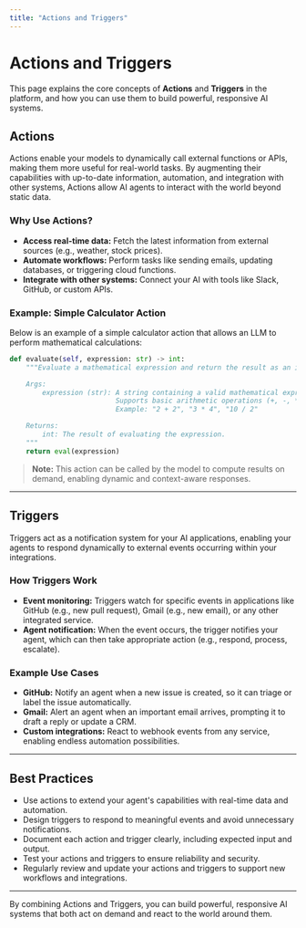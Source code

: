 ```yaml
---
title: "Actions and Triggers"
---
```


# Actions and Triggers

This page explains the core concepts of **Actions** and **Triggers** in the platform, and how you can use them to build powerful, responsive AI systems.

## Actions

Actions enable your models to dynamically call external functions or APIs, making them more useful for real-world tasks. By augmenting their capabilities with up-to-date information, automation, and integration with other systems, Actions allow AI agents to interact with the world beyond static data.

### Why Use Actions?

- **Access real-time data:** Fetch the latest information from external sources (e.g., weather, stock prices).
- **Automate workflows:** Perform tasks like sending emails, updating databases, or triggering cloud functions.
- **Integrate with other systems:** Connect your AI with tools like Slack, GitHub, or custom APIs.

### Example: Simple Calculator Action

Below is an example of a simple calculator action that allows an LLM to perform mathematical calculations:

```python
def evaluate(self, expression: str) -> int:
    """Evaluate a mathematical expression and return the result as an integer.

    Args:
        expression (str): A string containing a valid mathematical expression.
                          Supports basic arithmetic operations (+, -, *, /, **).
                          Example: "2 + 2", "3 * 4", "10 / 2"

    Returns:
        int: The result of evaluating the expression.
    """
    return eval(expression)
```

> **Note:** This action can be called by the model to compute results on demand, enabling dynamic and context-aware responses.

---

## Triggers

Triggers act as a notification system for your AI applications, enabling your agents to respond dynamically to external events occurring within your integrations.

### How Triggers Work

- **Event monitoring:** Triggers watch for specific events in applications like GitHub (e.g., new pull request), Gmail (e.g., new email), or any other integrated service.
- **Agent notification:** When the event occurs, the trigger notifies your agent, which can then take appropriate action (e.g., respond, process, escalate).

### Example Use Cases

- **GitHub:** Notify an agent when a new issue is created, so it can triage or label the issue automatically.
- **Gmail:** Alert an agent when an important email arrives, prompting it to draft a reply or update a CRM.
- **Custom integrations:** React to webhook events from any service, enabling endless automation possibilities.

---

## Best Practices

- Use actions to extend your agent's capabilities with real-time data and automation.
- Design triggers to respond to meaningful events and avoid unnecessary notifications.
- Document each action and trigger clearly, including expected input and output.
- Test your actions and triggers to ensure reliability and security.
- Regularly review and update your actions and triggers to support new workflows and integrations.

---

By combining Actions and Triggers, you can build powerful, responsive AI systems that both act on demand and react to the world around them. 